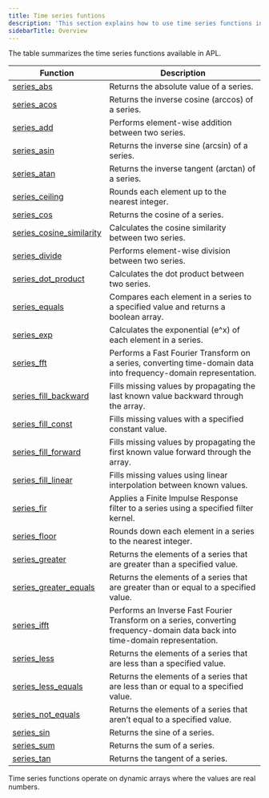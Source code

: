 ```yaml
---
title: Time series funtions
description: 'This section explains how to use time series functions in APL.'
sidebarTitle: Overview
---
```


The table summarizes the time series functions available in APL.

| Function                                                                                | Description |
|-----------------------------------------------------------------------------------------|-------------|
| [series_abs](/apl/scalar-functions/time-series/series-abs)                           | Returns the absolute value of a series.            |
| [series_acos](/apl/scalar-functions/time-series/series-acos)                           | Returns the inverse cosine (arccos) of a series.            |
| [series_add](/apl/scalar-functions/time-series/series-add)                           | Performs element-wise addition between two series.            |
| [series_asin](/apl/scalar-functions/time-series/series-asin)                           | Returns the inverse sine (arcsin) of a series.            |
| [series_atan](/apl/scalar-functions/time-series/series-atan)                           | Returns the inverse tangent (arctan) of a series.            |
| [series_ceiling](/apl/scalar-functions/time-series/series-ceiling)                           | Rounds each element up to the nearest integer.            |
| [series_cos](/apl/scalar-functions/time-series/series-cos)                           | Returns the cosine of a series.            |
| [series_cosine_similarity](/apl/scalar-functions/time-series/series-cosine-similarity)                           | Calculates the cosine similarity between two series.            |
| [series_divide](/apl/scalar-functions/time-series/series-divide)                           | Performs element-wise division between two series.            |
| [series_dot_product](/apl/scalar-functions/time-series/series-dot-product)                           | Calculates the dot product between two series.            |
| [series_equals](/apl/scalar-functions/time-series/series-equals)                           | Compares each element in a series to a specified value and returns a boolean array.            |
| [series_exp](/apl/scalar-functions/time-series/series-exp)                           | Calculates the exponential (e^x) of each element in a series.            |
| [series_fft](/apl/scalar-functions/time-series/series-fft)                           | Performs a Fast Fourier Transform on a series, converting time-domain data into frequency-domain representation.            |
| [series_fill_backward](/apl/scalar-functions/time-series/series-fill-backward)                           | Fills missing values by propagating the last known value backward through the array.            |
| [series_fill_const](/apl/scalar-functions/time-series/series-fill-const)                           | Fills missing values with a specified constant value.            |
| [series_fill_forward](/apl/scalar-functions/time-series/series-fill-forward)                           | Fills missing values by propagating the first known value forward through the array.            |
| [series_fill_linear](/apl/scalar-functions/time-series/series-fill-linear)                           | Fills missing values using linear interpolation between known values.            |
| [series_fir](/apl/scalar-functions/time-series/series-fir)                           | Applies a Finite Impulse Response filter to a series using a specified filter kernel.            |
| [series_floor](/apl/scalar-functions/time-series/series-floor)                           | Rounds down each element in a series to the nearest integer.            |
| [series_greater](/apl/scalar-functions/time-series/series-greater)                           | Returns the elements of a series that are greater than a specified value.            |
| [series_greater_equals](/apl/scalar-functions/time-series/series-greater-equals)                           | Returns the elements of a series that are greater than or equal to a specified value.            |
| [series_ifft](/apl/scalar-functions/time-series/series-ifft)                           | Performs an Inverse Fast Fourier Transform on a series, converting frequency-domain data back into time-domain representation.            |
| [series_less](/apl/scalar-functions/time-series/series-less)                           | Returns the elements of a series that are less than a specified value.            |
| [series_less_equals](/apl/scalar-functions/time-series/series-less-equals)                           | Returns the elements of a series that are less than or equal to a specified value.            |
| [series_not_equals](/apl/scalar-functions/time-series/series-not-equals)                           | Returns the elements of a series that aren’t equal to a specified value.            |
| [series_sin](/apl/scalar-functions/time-series/series-sin)                           | Returns the sine of a series.            |
| [series_sum](/apl/scalar-functions/time-series/series-sum)                           | Returns the sum of a series.            |
| [series_tan](/apl/scalar-functions/time-series/series-tan)                           | Returns the tangent of a series.            |

<Note>
Time series functions operate on dynamic arrays where the values are real numbers.
</Note>
